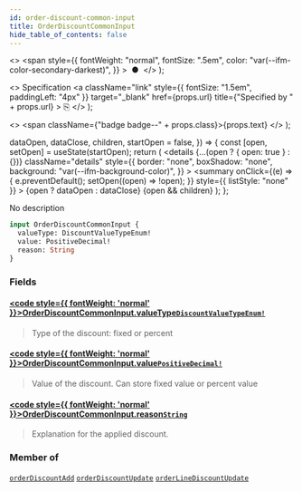 ```yaml
---
id: order-discount-common-input
title: OrderDiscountCommonInput
hide_table_of_contents: false
---
```


  <>
    <span
      style={{
        fontWeight: "normal",
        fontSize: ".5em",
        color: "var(--ifm-color-secondary-darkest)",
      }}
    >
      &nbsp;●&nbsp;
    </span>
  </>
);

  <>
    Specification
    <a
      className="link"
      style={{ fontSize: "1.5em", paddingLeft: "4px" }}
      target="\_blank"
      href={props.url}
      title={"Specified by " + props.url}
    >
      ⎘
    </a>
  </>
);

  <>
    <span className={"badge badge--" + props.class}>{props.text}</span>
  </>
);


  dataOpen,
  dataClose,
  children,
  startOpen = false,
}) => {
  const [open, setOpen] = useState(startOpen);
  return (
    <details
      {...(open ? { open: true } : {})}
      className="details"
      style={{
        border: "none",
        boxShadow: "none",
        background: "var(--ifm-background-color)",
      }}
    >
      <summary
        onClick={(e) => {
          e.preventDefault();
          setOpen((open) => !open);
        }}
        style={{ listStyle: "none" }}
      >
        {open ? dataOpen : dataClose}
      </summary>
      {open && children}
    </details>
  );
};

No description

```graphql
input OrderDiscountCommonInput {
  valueType: DiscountValueTypeEnum!
  value: PositiveDecimal!
  reason: String
}
```

### Fields

#### [<code style={{ fontWeight: 'normal' }}>OrderDiscountCommonInput.<b>valueType</b></code>](#)<Bullet />[`DiscountValueTypeEnum!`](../../../api-reference/discounts/enums/discount-value-type-enum) <Badge class="secondary" text="non-null"/> <Badge class="secondary" text="enum"/>

> Type of the discount: fixed or percent

#### [<code style={{ fontWeight: 'normal' }}>OrderDiscountCommonInput.<b>value</b></code>](#)<Bullet />[`PositiveDecimal!`](../../../api-reference/miscellaneous/scalars/positive-decimal) <Badge class="secondary" text="non-null"/> <Badge class="secondary" text="scalar"/>

> Value of the discount. Can store fixed value or percent value

#### [<code style={{ fontWeight: 'normal' }}>OrderDiscountCommonInput.<b>reason</b></code>](#)<Bullet />[`String`](../../../api-reference/miscellaneous/scalars/string) <Badge class="secondary" text="scalar"/>

> Explanation for the applied discount.

### Member of

[`orderDiscountAdd`](../../../api-reference/orders/mutations/order-discount-add) <Badge class="secondary" text="mutation"/><Bullet />[`orderDiscountUpdate`](../../../api-reference/orders/mutations/order-discount-update) <Badge class="secondary" text="mutation"/><Bullet />[`orderLineDiscountUpdate`](../../../api-reference/orders/mutations/order-line-discount-update) <Badge class="secondary" text="mutation"/>
